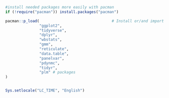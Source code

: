 
```r
#install needed packages more easily with pacman
if (!require("pacman")) install.packages("pacman")

pacman::p_load(                                # Install or/and import libraries.
               "ggplot2",
               "tidyverse",
               "dplyr",
               "wbstats",
               "gmm",
               "reticulate",
               "data.table",
               "panelvar",
               "pdynmc",
               "tidyr",
               "plm" # packages
)


Sys.setlocale("LC_TIME", "English")

```
